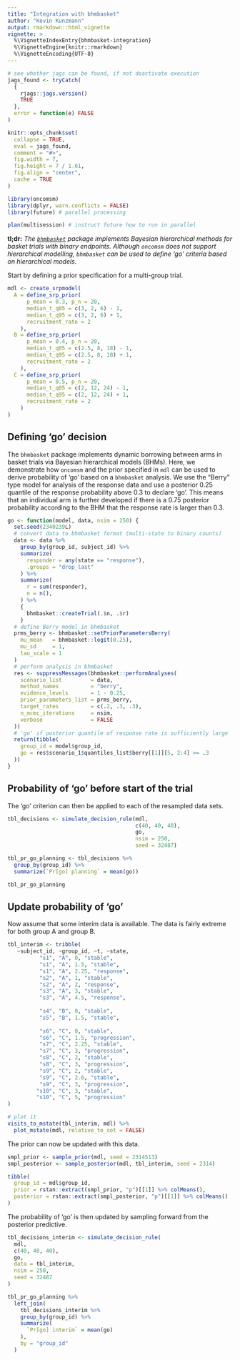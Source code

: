 ```yaml
---
title: "Integration with bhmbasket"
author: "Kevin Kunzmann"
output: rmarkdown::html_vignette
vignette: >
  %\VignetteIndexEntry{bhmbasket-integration}
  %\VignetteEngine{knitr::rmarkdown}
  %\VignetteEncoding{UTF-8}
---
```


```r
# see whether jags can be found, if not deactivate execution
jags_found <- tryCatch(
  {
    rjags::jags.version()
    TRUE
  },
  error = function(e) FALSE
)

knitr::opts_chunk$set(
  collapse = TRUE,
  eval = jags_found,
  comment = "#>",
  fig.width = 7,
  fig.height = 7 / 1.61,
  fig.align = "center",
  cache = TRUE
)
```

```r
library(oncomsm)
library(dplyr, warn.conflicts = FALSE)
library(future) # parallel processing

plan(multisession) # instruct future how to run in parallel
```


**tl;dr:** *The [`bhmbasket`](https://cran.r-project.org/web/packages/bhmbasket/index.html) 
package implements Bayesian hierarchical methods for basket trials with binary endpoints.
Although `oncomsm` does not support hierarchical modelling,
`bhmbasket` can be used to define 'go' criteria based on hierarchical models.*

Start by defining a prior specification for a multi-group trial.

```r
mdl <- create_srpmodel(
  A = define_srp_prior(
      p_mean = 0.3, p_n = 20,
      median_t_q05 = c(3, 2, 6) - 1,
      median_t_q95 = c(3, 2, 6) + 1,
      recruitment_rate = 2
    ),
  B = define_srp_prior(
      p_mean = 0.4, p_n = 20,
      median_t_q05 = c(2.5, 8, 18) - 1,
      median_t_q95 = c(2.5, 8, 18) + 1,
      recruitment_rate = 2
    ),
  C = define_srp_prior(
      p_mean = 0.5, p_n = 20,
      median_t_q05 = c(2, 12, 24) - 1,
      median_t_q95 = c(2, 12, 24) + 1,
      recruitment_rate = 2
    )
)
```


## Defining 'go' decision

The `bhmbasket` package implements dynamic borrowing between arms in
basket trials via Bayesian hierarchical models (BHMs).
Here, we demonstrate how `oncomsm` and the prior specified in `mdl` can be used
to derive probability of 'go' based on a `bhmbasket` analysis. 
We use the "Berry" type model for analysis of the response data and use a
posterior $0.25$ quantile of the response probability above $0.3$ to declare
'go'.
This means that an individual arm is further developed if there is a $0.75$
posterior probability according to the BHM that the response rate is larger 
than $0.3$.

```r
go <- function(model, data, nsim = 250) {
  set.seed(2340239L)
  # convert data to bhmbasket format (multi-state to binary counts)
  data <- data %>%
    group_by(group_id, subject_id) %>%
    summarize(
      responder = any(state == "response"),
      .groups = "drop_last"
    ) %>%
    summarize(
      r = sum(responder),
      n = n(),
    ) %>%
    {
      bhmbasket::createTrial(.$n, .$r)
    }
  # define Berry model in bhmbasket
  prms_berry <- bhmbasket::setPriorParametersBerry(
    mu_mean   = bhmbasket::logit(0.25),
    mu_sd     = 1,
    tau_scale = 1
  )
  # perform analysis in bhmbasket
  res <- suppressMessages(bhmbasket::performAnalyses(
    scenario_list         = data,
    method_names          = "berry",
    evidence_levels       = 1 - 0.25,
    prior_parameters_list = prms_berry,
    target_rates          = c(.2, .3, .3),
    n_mcmc_iterations     = nsim,
    verbose               = FALSE
  ))
  # 'go' if posterior quantile of response rate is sufficiently large
  return(tibble(
    group_id = model$group_id,
    go = res$scenario_1$quantiles_list$berry[[1]][5, 2:4] >= .3
  ))
}
```


## Probability of 'go' before start of the trial

The 'go' criterion can then be applied to each of the resampled data sets.

```r
tbl_decisions <- simulate_decision_rule(mdl, 
                                        c(40, 40, 40), 
                                        go,
                                        nsim = 250,
                                        seed = 32487)

tbl_pr_go_planning <- tbl_decisions %>% 
  group_by(group_id) %>% 
  summarize(`Pr[go] planning` = mean(go))

tbl_pr_go_planning
```


## Update probability of 'go'

Now assume that some interim data is available.
The data is fairly extreme for both group A and group B.

```r
tbl_interim <- tribble(
   ~subject_id, ~group_id, ~t, ~state,
          "s1", "A", 0, "stable",
          "s1", "A", 1.5, "stable",
          "s1", "A", 2.25, "response",
          "s2", "A", 1, "stable",
          "s2", "A", 2, "response",
          "s3", "A", 3, "stable",
          "s3", "A", 4.5, "response",
          
          "s4", "B", 0, "stable",
          "s5", "B", 1.5, "stable",
          
          "s6", "C", 0, "stable",
          "s6", "C", 1.5, "progression",
          "s7", "C", 2.25, "stable",
          "s7", "C", 3, "progression",
          "s8", "C", 2, "stable",
          "s8", "C", 3, "progression",
          "s9", "C", 2, "stable",
          "s9", "C", 2.6, "stable",
          "s9", "C", 3, "progression",
         "s10", "C", 3, "stable",
         "s10", "C", 5, "progression"
)

# plot it
visits_to_mstate(tbl_interim, mdl) %>% 
  plot_mstate(mdl, relative_to_sot = FALSE)
```

The prior can now be updated with this data.

```r
smpl_prior <- sample_prior(mdl, seed = 2314513)
smpl_posterior <- sample_posterior(mdl, tbl_interim, seed = 2314)

tibble(
  group_id = mdl$group_id,
  prior = rstan::extract(smpl_prior, "p")[[1]] %>% colMeans(),
  posterior = rstan::extract(smpl_posterior, "p")[[1]] %>% colMeans()
)
```

The probability of 'go' is then updated by sampling forward from the 
posterior predictive.

```r
tbl_decisions_interim <- simulate_decision_rule(
  mdl,
  c(40, 40, 40), 
  go,
  data = tbl_interim,
  nsim = 250,
  seed = 32487
)

tbl_pr_go_planning %>% 
  left_join(
    tbl_decisions_interim %>% 
    group_by(group_id) %>% 
    summarize(
      `Pr[go] interim` = mean(go)
    ),
    by = "group_id"
  )
```
